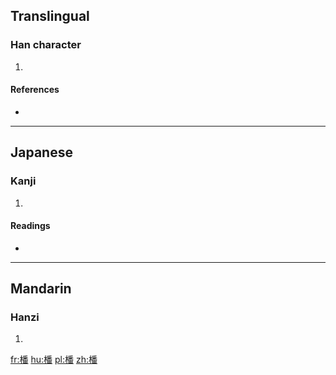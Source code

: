 ==Translingual==

===Han character===
{{Han char|rn=75|rad=木|as=12|sn=16|four=4296<sub>9</sub>|canj=木竹木田 (DHDW)}}

# {{defn|Han|sort=木12}}

====References====
* {{Han ref|kx=0553.060|dkj=15531|dj=0941.190|hdz=21294.030|uh=6A4E|ud=27214|bh=E9DC|bd=59868}}

----

==Japanese==

===Kanji===
{{ja-kanji|grade=|rs=木12}}

# {{defn|lang=ja|sort=木12}}

====Readings====
* {{ja-readings|on=[[はん]] (han), [[ぼん]] (bon)|kun=}}

----

==Mandarin==

===Hanzi===
{{cmn-hanzi|pin=[[fán]] ([[fan2]])|wg=fan<sup>2</sup>}}

# {{defn|lang=cmn|sort=木12}}

[[fr:橎]]
[[hu:橎]]
[[pl:橎]]
[[zh:橎]]